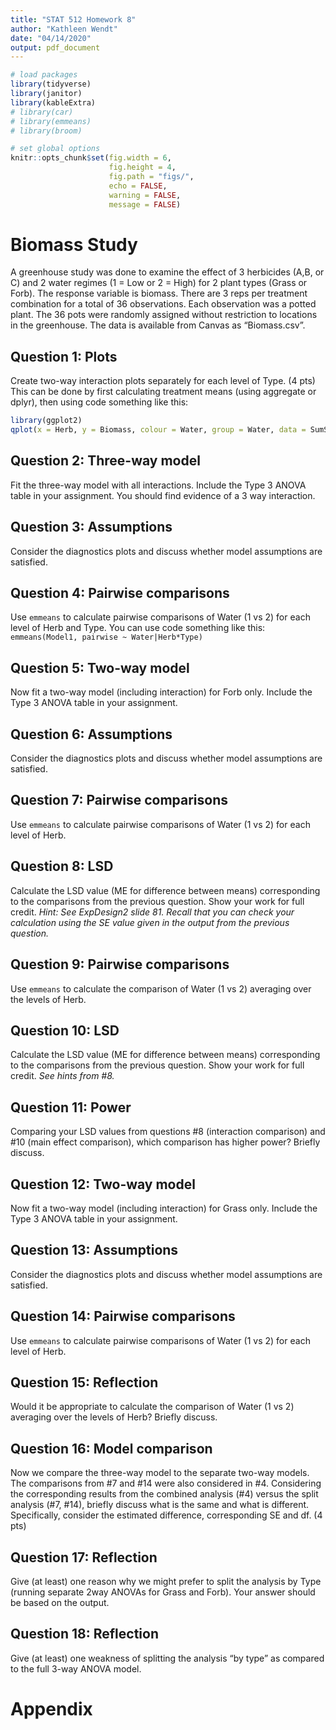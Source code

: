 ```yaml
---
title: "STAT 512 Homework 8"
author: "Kathleen Wendt"
date: "04/14/2020"
output: pdf_document
---
```


```r
# load packages
library(tidyverse)
library(janitor)
library(kableExtra)
# library(car)
# library(emmeans)
# library(broom)
```

```r
# set global options
knitr::opts_chunk$set(fig.width = 6, 
                      fig.height = 4, 
                      fig.path = "figs/",
                      echo = FALSE, 
                      warning = FALSE, 
                      message = FALSE)
```

# Biomass Study

A greenhouse study was done to examine the effect of 3 herbicides (A,B, or C) and 2 water regimes (1 = Low or 2 = High) for 2 plant types (Grass or Forb). The response variable is biomass. There are 3 reps per treatment combination for a total of 36 observations. Each observation was a potted plant. The 36 pots were randomly assigned without restriction to locations in the greenhouse. The data is available from Canvas as “Biomass.csv”.

## Question 1: Plots

Create two-way interaction plots separately for each level of Type. (4 pts) This can be done by first calculating treatment means (using aggregate or dplyr), then using code something like this:

``` r
library(ggplot2)
qplot(x = Herb, y = Biomass, colour = Water, group = Water, data = SumStats) + geom_line() + facet_grid(. ~ Type)
```

## Question 2: Three-way model

Fit the three-way model with all interactions. Include the Type 3 ANOVA table in your assignment. You should find evidence of a 3 way interaction.

## Question 3: Assumptions

Consider the diagnostics plots and discuss whether model assumptions are satisfied.

## Question 4: Pairwise comparisons

Use `emmeans` to calculate pairwise comparisons of Water (1 vs 2) for each level of Herb and Type. You can use code something like this:
`emmeans(Model1, pairwise ~ Water|Herb*Type)`

## Question 5: Two-way model

Now fit a two-way model (including interaction) for Forb only. Include the Type 3 ANOVA table in your assignment.

## Question 6: Assumptions

Consider the diagnostics plots and discuss whether model assumptions are satisfied.

## Question 7: Pairwise comparisons

Use `emmeans` to calculate pairwise comparisons of Water (1 vs 2) for each level of Herb.

## Question 8: LSD

Calculate the LSD value (ME for difference between means) corresponding to the comparisons from the previous question. Show your work for full credit. _Hint: See ExpDesign2 slide 81. Recall that you can check your calculation using the SE value given in the output from the previous question._

## Question 9: Pairwise comparisons

Use `emmeans` to calculate the comparison of Water (1 vs 2) averaging over the levels of Herb.

## Question 10: LSD

Calculate the LSD value (ME for difference between means) corresponding to the comparisons from the previous question. Show your work for full credit. _See hints from #8._

## Question 11: Power

Comparing your LSD values from questions #8 (interaction comparison) and #10 (main effect comparison), which comparison has higher power? Briefly discuss.

## Question 12: Two-way model

Now fit a two-way model (including interaction) for Grass only. Include the Type 3 ANOVA table in your assignment.

## Question 13: Assumptions

Consider the diagnostics plots and discuss whether model assumptions are satisfied.

## Question 14: Pairwise comparisons

Use `emmeans` to calculate pairwise comparisons of Water (1 vs 2) for each level of Herb.

## Question 15: Reflection

Would it be appropriate to calculate the comparison of Water (1 vs 2) averaging over the levels of Herb? Briefly discuss.

## Question 16: Model comparison

Now we compare the three-way model to the separate two-way models. The comparisons from #7 and #14 were also considered in #4. Considering the corresponding results from the combined analysis (#4) versus the split analysis (#7, #14), briefly discuss what is the same and what is different. Specifically, consider the estimated difference, corresponding SE and df. (4 pts)

## Question 17: Reflection

Give (at least) one reason why we might prefer to split the analysis by Type (running separate 2way ANOVAs for Grass and Forb). Your answer should be based on the output.

## Question 18: Reflection

Give (at least) one weakness of splitting the analysis “by type” as compared to the full 3-way ANOVA model.

\newpage

# Appendix

```r
```
